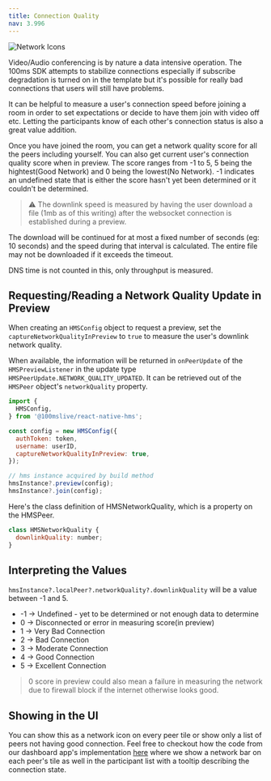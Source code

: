 ```yaml
---
title: Connection Quality
nav: 3.996
---
```


![Network Icons](/docs/v2/network-icons.png)

Video/Audio conferencing is by nature a data intensive operation. The 100ms SDK attempts to stabilize connections especially if subscribe degradation 
is turned on in the template but it's possible for really bad connections that users will still have problems.

It can be helpful to measure a user's connection speed before joining a room in order to set expectations or decide to have them join with video off etc. Letting the participants know of each other's connection
status is also a great value addition.

Once you have joined the room, you can get a network quality score for all the peers including yourself.
You can also get current user's connection quality score when in preview.
The score ranges from -1 to 5, 5 being the hightest(Good Network) and 0 being the lowest(No Network).
-1 indicates an undefined state that is either the score hasn't yet been determined or it couldn't be determined.

> ⚠️ The downlink speed is measured by having the user download a file (1mb as of this writing) after the websocket connection is established during a 
preview.

The download will be continued for at most a fixed number of seconds (eg: 10 seconds) and the speed during that interval is calculated. 
The entire file may not be downloaded if it exceeds the timeout.

DNS time is not counted in this, only throughput is measured.

## Requesting/Reading a Network Quality Update in Preview

When creating an `HMSConfig` object to request a preview, set the `captureNetworkQualityInPreview` to `true` to measure the user's downlink network 
quality.

When available, the information will be returned in `onPeerUpdate` of the `HMSPreviewListener` in the update type 
`HMSPeerUpdate.NETWORK_QUALITY_UPDATED`. It can be retrieved out of the `HMSPeer` object's `networkQuality` property.

```js
import {
  HMSConfig,
} from '@100mslive/react-native-hms';

const config = new HMSConfig({
  authToken: token,
  username: userID,
  captureNetworkQualityInPreview: true,
});

// hms instance acquired by build method
hmsInstance?.preview(config);
hmsInstance?.join(config);
```

Here's the class definition of HMSNetworkQuality, which is a property on the HMSPeer.

```js
class HMSNetworkQuality {
  downlinkQuality: number;
}
```

## Interpreting the Values

`hmsInstance?.localPeer?.networkQuality?.downlinkQuality` will be a value between -1 and 5.

* -1 -> Undefined - yet to be determined or not enough data to determine
* 0 -> Disconnected or error in measuring score(in preview)
* 1 -> Very Bad Connection
* 2 -> Bad Connection
* 3 -> Moderate Connection
* 4 -> Good Connection
* 5 -> Excellent Connection

> 0 score in preview could also mean a failure in measuring the network due to firewall
block if the internet otherwise looks good.

## Showing in the UI

You can show this as a network icon on every peer tile or show only a list of peers not having good connection.
Feel free to checkout how the code from our dashboard app's implementation [here](https://github.com/100mslive/react-native-hms/tree/main/example)
where we show a network bar on each peer's tile as well in the participant list with a tooltip describing the connection state.
